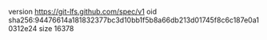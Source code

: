 version https://git-lfs.github.com/spec/v1
oid sha256:94476614a181832377bc3d10bb1f5b8a66db213d01745f8c6c187e0a10312e24
size 16378
